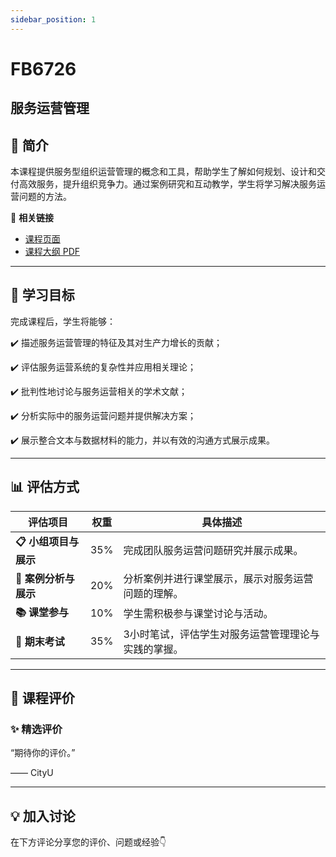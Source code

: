 ```yaml
---
sidebar_position: 1
---
```


# FB6726
## 服务运营管理

## **📘 简介**
本课程提供服务型组织运营管理的概念和工具，帮助学生了解如何规划、设计和交付高效服务，提升组织竞争力。通过案例研究和互动教学，学生将学习解决服务运营问题的方法。

🔗 **相关链接**
- [课程页面](https://www.cityu.edu.hk/catalogue/pg/202425/course/FB6726.htm)
- [课程大纲 PDF](https://www.cityu.edu.hk/catalogue/pg/202425/course/FB6726.pdf)

---

## **🎯 学习目标**

完成课程后，学生将能够：


✔️ 描述服务运营管理的特征及其对生产力增长的贡献；

✔️ 评估服务运营系统的复杂性并应用相关理论；

✔️ 批判性地讨论与服务运营相关的学术文献；

✔️ 分析实际中的服务运营问题并提供解决方案；

✔️ 展示整合文本与数据材料的能力，并以有效的沟通方式展示成果。

---

## **📊 评估方式**

| **评估项目**               | **权重** | **具体描述**                                                                                     |
|---------------------------|---------|-----------------------------------------------------------------------------------------------|
| **📋 小组项目与展示**       | 35%     | 完成团队服务运营问题研究并展示成果。                                                            |
| **📝 案例分析与展示**       | 20%     | 分析案例并进行课堂展示，展示对服务运营问题的理解。                                               |
| **📚 课堂参与**             | 10%     | 学生需积极参与课堂讨论与活动。                                                                  |
| **📄 期末考试**             | 35%     | 3小时笔试，评估学生对服务运营管理理论与实践的掌握。                                              |

---

## **💬 课程评价**

### ✨ **精选评价**
<div className={commentStyles.commentBox}>
    <p className={commentStyles.commentText}>
        “期待你的评价。”
    </p>
    <p className={commentStyles.commentAuthor}>—— CityU</p>
</div>

---

## **💡 加入讨论**

在下方评论分享您的评价、问题或经验👇
<Utterances />